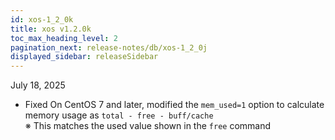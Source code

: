 ```yaml
---
id: xos-1_2_0k
title: xos v1.2.0k
toc_max_heading_level: 2
pagination_next: release-notes/db/xos-1_2_0j
displayed_sidebar: releaseSidebar
---
```


July 18, 2025

- <Status priority='0'>Fixed</Status> On CentOS 7 and later, modified the `mem_used=1` option to calculate memory usage as `total - free - buff/cache`  
  ※ This matches the used value shown in the `free` command